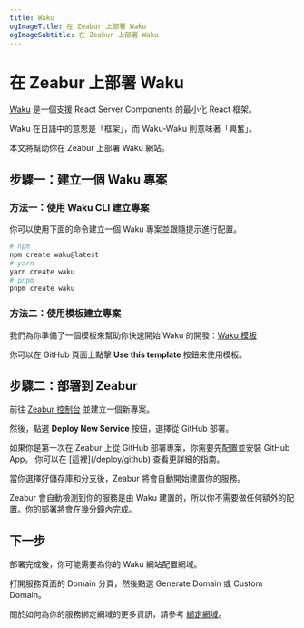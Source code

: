```yaml
---
title: Waku
ogImageTitle: 在 Zeabur 上部署 Waku 
ogImageSubtitle: 在 Zeabur 上部署 Waku
---
```



# 在 Zeabur 上部署 Waku

[Waku](https://waku.gg/) 是一個支援 React Server Components 的最小化 React 框架。

Waku 在日語中的意思是「框架」，而 Waku-Waku 則意味著「興奮」。

本文將幫助你在 Zeabur 上部署 Waku 網站。

## 步驟一：建立一個 Waku 專案

### 方法一：使用 Waku CLI 建立專案

你可以使用下面的命令建立一個 Waku 專案並跟隨提示進行配置。

```bash
# npm
npm create waku@latest
# yarn
yarn create waku 
# pnpm
pnpm create waku
```

### 方法二：使用模板建立專案

我們為你準備了一個模板來幫助你快速開始 Waku 的開發：[Waku 模板](https://github.com/zeabur/waku-template)

你可以在 GitHub 頁面上點擊 **Use this template** 按鈕來使用模板。

## 步驟二：部署到 Zeabur

前往 [Zeabur 控制台](https://dash.zeabur.com) 並建立一個新專案。

然後，點選 **Deploy New Service** 按鈕，選擇從 GitHub 部署。

<Callout>
    如果你是第一次在 Zeabur 上從 GitHub 部署專案，你需要先配置並安裝 GitHub App。
    你可以在 [這裡](/deploy/github) 查看更詳細的指南。
</Callout>

當你選擇好儲存庫和分支後，Zeabur 將會自動開始建置你的服務。

Zeabur 會自動檢測到你的服務是由 Waku 建置的，所以你不需要做任何額外的配置。你的部署將會在幾分鐘內完成。

## 下一步

部署完成後，你可能需要為你的 Waku 網站配置網域。

打開服務頁面的 Domain 分頁，然後點選 Generate Domain 或 Custom Domain。

關於如何為你的服務綁定網域的更多資訊，請參考 [綁定網域](/deploy/domain-binding)。
